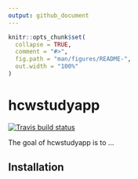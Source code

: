 ```yaml
---
output: github_document
---
```


<!-- README.md is generated from README.Rmd. Please edit that file -->

```r
knitr::opts_chunk$set(
  collapse = TRUE,
  comment = "#>",
  fig.path = "man/figures/README-",
  out.width = "100%"
)
```

# hcwstudyapp

<!-- badges: start -->
[![Travis build status](https://travis-ci.org/khvorov45/hcwstudyapp.svg?branch=master)](https://travis-ci.org/khvorov45/hcwstudyapp)
<!-- badges: end -->

The goal of hcwstudyapp is to ...

## Installation
